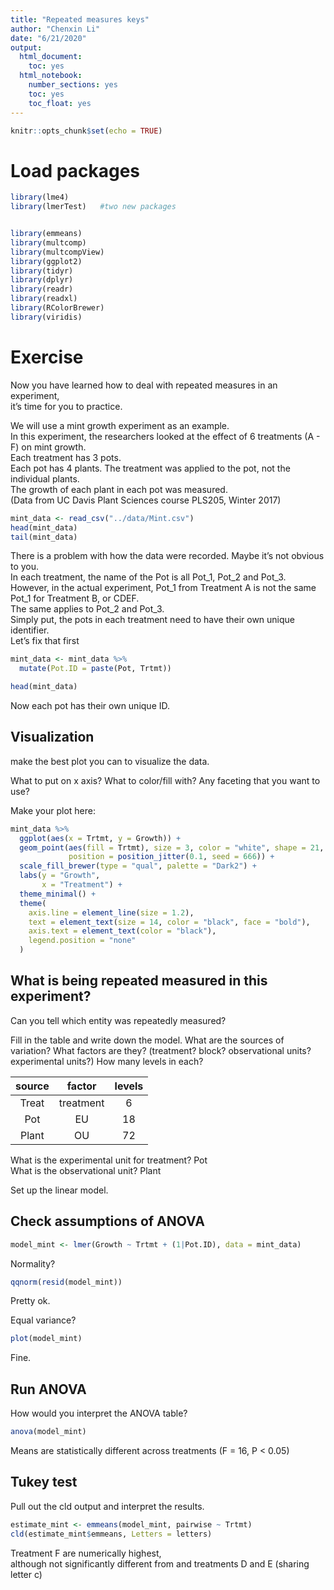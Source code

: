 ```yaml
---
title: "Repeated measures keys"
author: "Chenxin Li"
date: "6/21/2020"
output:
  html_document:
    toc: yes  
  html_notebook:   
    number_sections: yes    
    toc: yes  
    toc_float: yes
---
```


```r
knitr::opts_chunk$set(echo = TRUE)
```

# Load packages

```r
library(lme4)
library(lmerTest)   #two new packages


library(emmeans)  
library(multcomp)
library(multcompView)
library(ggplot2) 
library(tidyr)
library(dplyr)
library(readr)
library(readxl)
library(RColorBrewer)
library(viridis)
```

# Exercise

Now you have learned how to deal with repeated measures in an experiment,\
it's time for you to practice.

We will use a mint growth experiment as an example.\
In this experiment, the researchers looked at the effect of 6 treatments (A - F) on mint growth.\
Each treatment has 3 pots.\
Each pot has 4 plants. The treatment was applied to the pot, not the individual plants.\
The growth of each plant in each pot was measured.\
(Data from UC Davis Plant Sciences course PLS205, Winter 2017)

```r
mint_data <- read_csv("../data/Mint.csv")
head(mint_data)
tail(mint_data)
```

There is a problem with how the data were recorded. Maybe it's not obvious to you.\
In each treatment, the name of the Pot is all Pot_1, Pot_2 and Pot_3.\
However, in the actual experiment, Pot_1 from Treatment A is not the same Pot_1 for Treatment B, or CDEF.\
The same applies to Pot_2 and Pot_3.\
Simply put, the pots in each treatment need to have their own unique identifier.\
Let's fix that first

```r
mint_data <- mint_data %>% 
  mutate(Pot.ID = paste(Pot, Trtmt))

head(mint_data)
```

Now each pot has their own unique ID.

## Visualization

make the best plot you can to visualize the data.

What to put on x axis? What to color/fill with? Any faceting that you want to use?

Make your plot here:

```r
mint_data %>% 
  ggplot(aes(x = Trtmt, y = Growth)) +
  geom_point(aes(fill = Trtmt), size = 3, color = "white", shape = 21,
             position = position_jitter(0.1, seed = 666)) +
  scale_fill_brewer(type = "qual", palette = "Dark2") +
  labs(y = "Growth",
       x = "Treatment") +
  theme_minimal() +
  theme(
    axis.line = element_line(size = 1.2),
    text = element_text(size = 14, color = "black", face = "bold"),
    axis.text = element_text(color = "black"),
    legend.position = "none"
  )
```

## What is being repeated measured in this experiment?

Can you tell which entity was repeatedly measured?

Fill in the table and write down the model. What are the sources of variation? What factors are they? (treatment? block? observational units? experimental units?) How many levels in each?

| source |  factor   | levels |
|:------:|:---------:|:------:|
| Treat  | treatment |   6    |
|  Pot   |    EU     |   18   |
| Plant  |    OU     |   72   |

What is the experimental unit for treatment? Pot\
What is the observational unit? Plant

Set up the linear model.

## Check assumptions of ANOVA

```r
model_mint <- lmer(Growth ~ Trtmt + (1|Pot.ID), data = mint_data)
```

Normality?

```r
qqnorm(resid(model_mint))
```

Pretty ok.

Equal variance?

```r
plot(model_mint)
```

Fine.

## Run ANOVA

How would you interpret the ANOVA table?

```r
anova(model_mint)
```

Means are statistically different across treatments (F = 16, P \< 0.05)

## Tukey test

Pull out the cld output and interpret the results.

```r
estimate_mint <- emmeans(model_mint, pairwise ~ Trtmt)
cld(estimate_mint$emmeans, Letters = letters)
```

Treatment F are numerically highest,\
although not significantly different from and treatments D and E (sharing letter c)
